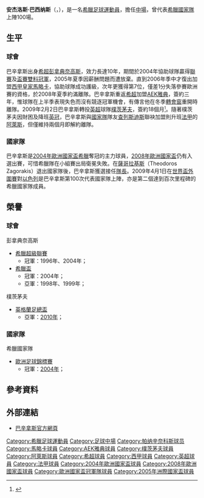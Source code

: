 {{noteTA
|G1=Football
|G2=uefa
|G3=EPL
|T=zh-hans:安杰洛斯·巴西纳斯;zh-hk:安杰洛斯·巴辛拿斯;zh-tw:安杰洛斯·巴西納斯;
|1=zh-hans:巴西纳斯;zh-hk:巴辛拿斯;zh-tw:巴西納斯;
|2=zh-hans:阿尔勒;zh-hk:阿勒斯;zh-hant:阿爾勒;
}}
{{Football player infobox
|          playername = 安杰洛斯·巴西纳斯<br />''Angelos Basinas''
| image = Basinas 2008.jpg
|              height = {{height|m=1.80}}
|            nickname =
|         dateofbirth = {{birth date and age|1976|1|3}}
|         cityofbirth = [[哈尔基斯|卡爾基斯]]
|      countryofbirth = [[希臘|希臘]]
| currentclub =  
| clubnumber =
|            position = [[中場|防守中場]]
| years1 = 1995–2005 |clubs1 = [[帕纳辛奈科斯足球俱乐部|帕纳辛奈科斯]] |caps1 = 199 |goals1 = 27
| years2 = 2005–2008 |clubs2 = [[皇家馬略卡體育會|馬略卡]] |caps2 = 75 |goals2 = 1
| years3 = 2008–2009 |clubs3 = [[AEK雅典足球會|AEK雅典]] |caps3 = 14 |goals3 = 0
| years4 = 2009–2010 |clubs4 = [[朴茨茅斯足球俱乐部|朴茨茅斯]] |caps4 = 15 |goals4 = 0
| years5 = 2010–2011 |clubs5 = [[阿爾勒人競技俱樂部|阿爾勒]] |caps5 = 4 |goals5 = 0
| totalcaps  = 307 |totalgoals = 28
| nationalyears1 = 1999–2009 |nationalteam1 = [[希臘國家足球隊|希臘]] |nationalcaps1 = 100 |nationalgoals1 = 7
|            pcupdate = 2010年10月28日 (四) 02:17 (UTC)
|            ntupdate = 2010年10月28日 (四) 02:17 (UTC)
}}{{中文譯名
| english        = Angelos '''Basinas'''
| putonghua      = 巴西纳斯
| taiwan         = 巴西納斯
| cantonese      = 巴辛拿斯
|}}
'''安杰洛斯·巴西纳斯'''（{{lang-el|'''Άγγελος Μπασινάς'''}}，{{bd|1976年|1月3日}}），是一名[[希臘|希臘]][[足球|足球]][[運動員|運動員]]，擔任[[中場|中場]]，曾代表[[希臘國家足球隊|希臘國家隊]]上陣100場。

== 生平 ==
=== 球會 ===
巴辛拿斯出身[[希超|希超]][[彭拿典奈高斯|彭拿典奈高斯]]，效力長達10年，期間於2004年協助球隊贏得[[希臘足球超級聯賽|聯賽]]及[[希臘盃|盃賽]][[雙料冠軍|雙料冠軍]]，2005年夏季因薪酬問題而遭放棄。直到2006年季中才復出加盟[[西甲|西甲]][[皇家馬略卡|皇家馬略卡]]，協助球隊成功護級，次年更獲得第7位，僅差1分失落參賽歐洲賽的資格，於2008年夏季約滿離隊。巴辛拿斯重返[[希超|希超]]加盟[[AEK雅典|AEK雅典]]，簽約三年，惟球隊在上半季表現失色而沒有競逐冠軍機會，有傳言他在冬季[[轉會窗|轉會窗]]重開時離隊。2009年2月2日巴辛拿斯轉投[[英超|英超]]球隊[[朴茨茅斯足球俱乐部|樸茨茅夫]]，簽約18個月<small><ref>{{cite news  |url=http://news.bbc.co.uk/sport2/hi/football/teams/p/portsmouth/7865200.stm  |title=Pompey snap up midfielder Basinas  |publisher=[[BBC|BBC]] Sport  |date=2009-02-02  |accessdate=2009-02-03  |archive-date=2019-05-19  |archive-url=https://web.archive.org/web/20190519103243/http://news.bbc.co.uk/sport2/hi/football/teams/p/portsmouth/7865200.stm  |dead-url=no  }}{{en}}</ref></small>。隨著樸茨茅夫因財困及降班[[英冠|英冠]]，巴辛拿斯與[[希臘國家足球隊|國家隊]]隊友[[安杰洛斯·查理斯特亚斯|查列斯迪斯]]聯袂加盟則升班[[法甲|法甲]]的[[阿尔勒-阿维尼翁田径俱乐部|阿萊斯]]，但僅維持兩個月即解約離隊。

=== 國家隊 ===
巴辛拿斯是[[2004年歐洲國家盃|2004年歐洲國家盃]][[希臘國家足球隊|希臘]]奪冠的主力球員，[[2008年歐洲國家盃|2008年歐洲國家盃]]仍有入選出賽，可惜希臘隊在小組賽出局衛冕失敗。在[[特奥多罗斯·扎格拉基斯|薩哥拉基斯]]（Theodoros Zagorakis）退出國家隊後，巴辛拿斯獲選接任[[隊長_(足球)|隊長]]。2009年4月1日在[[2010年世界盃外圍賽_(歐洲區)|世界盃外圍賽]]對[[以色列國家足球隊|以色列]]是巴辛拿斯第100次代表國家隊上陣，亦是第二個達到百次里程碑的希臘國家隊成員。

== 榮譽 ==
=== 球會 ===
;彭拿典奈高斯
* [[希臘足球超級聯賽|希臘超級聯賽]]
** 冠軍：1996年、2004年；
* [[希臘盃|希臘盃]]
** 冠軍：2004年；
** 亞軍：1998年、1999年；

;樸茨茅夫
* [[英格蘭足總盃|英格蘭足總盃]]
** 亞軍：[[2010年英格蘭足總杯決賽|2010年]]；

=== 國家隊 ===
;希臘國家隊
* [[歐洲足球錦標賽|歐洲足球錦標賽]]
** 冠軍：[[2004年歐洲足球錦標賽|2004年]]；

== 參考資料 ==
<div class="references-small">
<references />
</div>

== 外部連結 ==
* [https://web.archive.org/web/20070605230744/http://www.aggelosbasinas.gr/ 巴辛拿斯官方網頁]

{{2004年歐洲足球錦標賽希臘參賽名單}}
{{2008年歐洲足球錦標賽希臘參賽名單}}

{{DEFAULTSORT:Basinas, Angelos}}
[[Category:希臘足球運動員|Category:希臘足球運動員]]
[[Category:足球中場|Category:足球中場]]
[[Category:帕纳辛奈科斯球员|Category:帕纳辛奈科斯球员]]
[[Category:馬略卡球員|Category:馬略卡球員]]
[[Category:AEK雅典球員|Category:AEK雅典球員]]
[[Category:樸茨茅夫球員|Category:樸茨茅夫球員]]
[[Category:阿萊斯球員|Category:阿萊斯球員]]
[[Category:希超球員|Category:希超球員]]
[[Category:西甲球員|Category:西甲球員]]
[[Category:英超球員|Category:英超球員]]
[[Category:法甲球員|Category:法甲球員]]
[[Category:2004年歐洲國家盃球員|Category:2004年歐洲國家盃球員]]
[[Category:2008年歐洲國家盃球員|Category:2008年歐洲國家盃球員]]
[[Category:歐洲國家盃冠軍隊球員|Category:歐洲國家盃冠軍隊球員]]
[[Category:2005年洲際國家盃球員|Category:2005年洲際國家盃球員]]